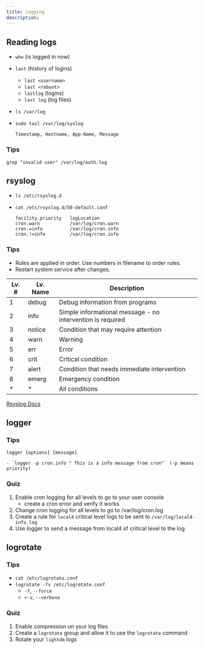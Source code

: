 ```yaml
---
title: Logging
description:
---
```


## Reading logs


- `who` (is logged in now)

- `last` (history of logins)
    - `last <username>`
    - `last <reboot>`
    - `lastlog` (logins)
    - `last log` (log files)

- `ls /var/log`

- `sudo tail /var/log/syslog`
    ```
    Timestamp, Hostname, App-Name, Message
    ```


### Tips

`grep "invalid user" /var/log/auth.log`



## rsyslog

- `ls /etc/rsyslog.d`

- `cat /etc/rsyslog.d/50-default.conf`
    ```
    facility.priority   logLocation
    cron.warn           /var/log/cron.warn 
    cron.=info          /var/log/cron.info
    cron.!=info         /var/log/cron.info
    ```

### Tips

- Rules are applied in order. Use numbers in filename to order rules.
- Restart system service after changes.

Lv. # | Lv. Name | Description
--- | --- | ---
1 | debug | Debug information from programs
2 | info | Simple informational message - no intervention is required
3 | notice | Condition that may require attention
4 | warn | Warning
5 | err | Error
6 | crit | Critical condition
7 | alert | Condition that needs immediate intervention
8 | emerg | Emergency condition
* | * | All conditions

[Rsyslog Docs](https://www.rsyslog.com/doc/master/index.html)




## logger

### Tips
`logger [options] [message]`
    
	- `logger -p cron.info " This is a info message from cron"` (-p means priority)

### Quiz
1. Enable cron logging for all levels to go to your user console
    - create a cron error and verify it works
1. Change cron logging for all levels to go to /var/log/cron.log
1. Create a rule for `local4` critical level logs to be sent to `/var/log/local4-info.log`
1. Use logger to send a message from local4 of critical level to the log



## logrotate

### Tips

- `cat /etc/logrotate.conf`
- `logrotate -fv /etc/logrotate.conf`
    - `-f`, `--force`
    - `+-v`, `--verbose`


### Quiz

1. Enable compression on your log files
2. Create a `logrotate` group and allow it to use the `logrotate` command
3. Rotate your `lightdm` logs
